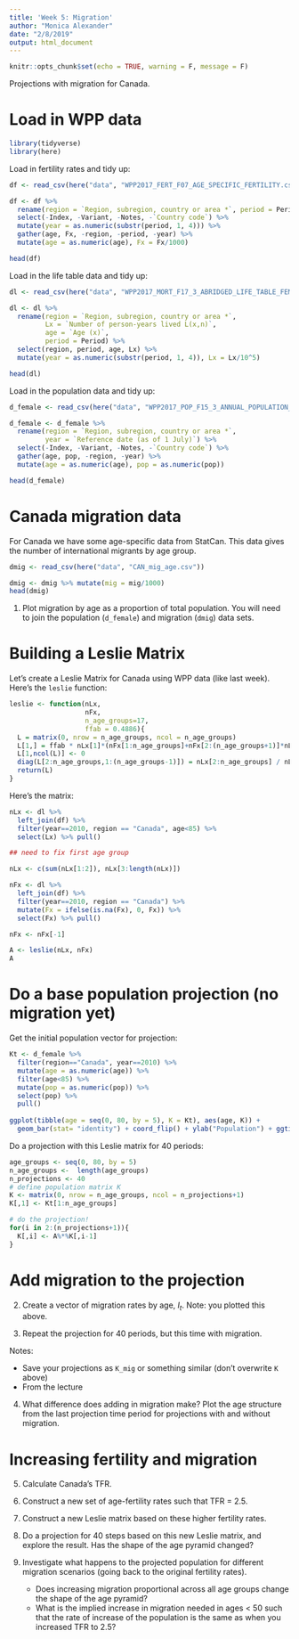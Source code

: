 ```yaml
---
title: 'Week 5: Migration'
author: "Monica Alexander"
date: "2/8/2019"
output: html_document
---
```


```r
knitr::opts_chunk$set(echo = TRUE, warning = F, message = F)
```


Projections with migration for Canada. 

# Load in WPP data

```r
library(tidyverse)
library(here)
```

Load in fertility rates and tidy up:

```r
df <- read_csv(here("data", "WPP2017_FERT_F07_AGE_SPECIFIC_FERTILITY.csv"), skip = 12)

df <- df %>% 
  rename(region = `Region, subregion, country or area *`, period = Period) %>% 
  select(-Index, -Variant, -Notes, -`Country code`) %>% 
  mutate(year = as.numeric(substr(period, 1, 4))) %>% 
  gather(age, Fx, -region, -period, -year) %>% 
  mutate(age = as.numeric(age), Fx = Fx/1000)

head(df)
```


Load in the life table data and tidy up:

```r
dl <- read_csv(here("data", "WPP2017_MORT_F17_3_ABRIDGED_LIFE_TABLE_FEMALE.csv"), skip = 16)

dl <- dl %>% 
  rename(region = `Region, subregion, country or area *`,
         Lx = `Number of person-years lived L(x,n)`,
         age = `Age (x)`,
         period = Period) %>% 
  select(region, period, age, Lx) %>% 
  mutate(year = as.numeric(substr(period, 1, 4)), Lx = Lx/10^5)

head(dl)
```


Load in the population data and tidy up: 

```r
d_female <- read_csv(here("data", "WPP2017_POP_F15_3_ANNUAL_POPULATION_BY_AGE_FEMALE.csv"), skip = 12)

d_female <- d_female %>% 
  rename(region = `Region, subregion, country or area *`,
         year = `Reference date (as of 1 July)`) %>% 
  select(-Index, -Variant, -Notes, -`Country code`) %>% 
  gather(age, pop, -region, -year) %>% 
  mutate(age = as.numeric(age), pop = as.numeric(pop))

head(d_female)
```


# Canada migration data

For Canada we have some age-specific data from StatCan. This data gives the number of international migrants by age group. 

```r

dmig <- read_csv(here("data", "CAN_mig_age.csv"))

dmig <- dmig %>% mutate(mig = mig/1000)
head(dmig)
```

1. Plot migration by age as a proportion of total population. You will need to join the population (`d_female`) and migration (`dmig`) data sets.

# Building a Leslie Matrix

Let's create a Leslie Matrix for Canada using WPP data (like last week). Here's the `leslie` function:

```r
leslie <- function(nLx,
                   nFx, 
                   n_age_groups=17,
                   ffab = 0.4886){
  L = matrix(0, nrow = n_age_groups, ncol = n_age_groups)
  L[1,] = ffab * nLx[1]*(nFx[1:n_age_groups]+nFx[2:(n_age_groups+1)]*nLx[2:(n_age_groups+1)]/nLx[1:n_age_groups])/2 # top row 
  L[1,ncol(L)] <- 0
  diag(L[2:n_age_groups,1:(n_age_groups-1)]) = nLx[2:n_age_groups] / nLx[1:(n_age_groups-1)] # subdiagonal
  return(L)
}
```


Here's the matrix:

```r
nLx <- dl %>% 
  left_join(df) %>% 
  filter(year==2010, region == "Canada", age<85) %>% 
  select(Lx) %>% pull()

## need to fix first age group

nLx <- c(sum(nLx[1:2]), nLx[3:length(nLx)])

nFx <- dl %>% 
  left_join(df) %>% 
  filter(year==2010, region == "Canada") %>% 
  mutate(Fx = ifelse(is.na(Fx), 0, Fx)) %>% 
  select(Fx) %>% pull()

nFx <- nFx[-1]

A <- leslie(nLx, nFx)
A
```

# Do a base population projection (no migration yet)

Get the initial population vector for projection:

```r
Kt <- d_female %>% 
  filter(region=="Canada", year==2010) %>% 
  mutate(age = as.numeric(age)) %>% 
  filter(age<85) %>% 
  mutate(pop = as.numeric(pop)) %>% 
  select(pop) %>% 
  pull()
  
ggplot(tibble(age = seq(0, 80, by = 5), K = Kt), aes(age, K)) + 
  geom_bar(stat= "identity") + coord_flip() + ylab("Population") + ggtitle("Female population, Canada 2010")
```


Do a projection with this Leslie matrix for 40 periods:

```r
age_groups <- seq(0, 80, by = 5)
n_age_groups <-  length(age_groups)
n_projections <- 40
# define population matrix K
K <- matrix(0, nrow = n_age_groups, ncol = n_projections+1)
K[,1] <- Kt[1:n_age_groups]

# do the projection!
for(i in 2:(n_projections+1)){
  K[,i] <- A%*%K[,i-1] 
}

```

# Add migration to the projection

2. Create a vector of migration rates by age, $I_t$. Note: you plotted this above. 

3. Repeat the projection for 40 periods, but this time with migration. 

Notes: 

- Save your projections as `K_mig` or something similar (don't overwrite `K` above)
- From the lecture 

\begin{eqnarray*}
K(t+5) &=&
A \times
\begin{bmatrix}
    _5K_0(t)+{_5K_0}(t){_5i_0} /2  \\
   _5K_5(t)+{_5K_5}(t){_5i_5} /2     \\
     _5K_10(t)+{_5K_10}(t){_5i_{10}} /2\\
    \dots \\
  _{\infty}K_{\omega}(t)+_{\infty}K_{\omega}(t){_5i_0} /2
\end{bmatrix}  + 
\begin{bmatrix}
    _5K_0(t){_5i_0} /2  \\
   _5K_5(t){_5i_5}  /2     \\
     _5K_{10}(t){_5i_{10}}/2 \\
    \dots \\
   _{\infty}K_{\omega}(t) _{\infty}i_{\omega}/2
\end{bmatrix}
\end{eqnarray*}

4. What difference does adding in migration make? Plot the age structure from the last projection time period for projections with and without migration. 

# Increasing fertility and migration

5. Calculate Canada's TFR. 

6. Construct a new set of age-fertility rates such that TFR = 2.5.

7. Construct a new Leslie matrix based on these higher fertility rates.

8. Do a projection for 40 steps based on this new Leslie matrix, and explore the result. Has the shape of the age pyramid changed?

9. Investigate what happens to the projected population for different migration scenarios (going back to the original fertility rates).
    + Does increasing migration proportional across all age groups change the shape of the age pyramid?
    + What is the implied increase in migration needed in ages < 50 such that the rate of increase of the population is the same as when you increased TFR to 2.5?
